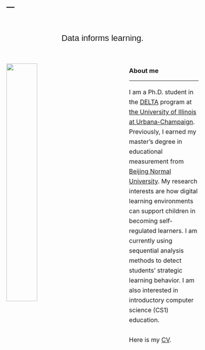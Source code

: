 ---
---
<style type="text/css">
<!--
 .tab { margin-left: 160px; margin-top: 0px;}
 a {  target = "_blank"}
-->
</style>
<style type="text/css">
<!--
 a {  target = "_blank"}
-->
</style>

<br> 
<p style="text-align: center; font-family:sans-serif; font-size:22px; ">Data informs learning.</p>
<!-- <p style="text-align: center;font-family:CenturySch; font-size:18px;font-style:italic;"> --- Rainer Maria Rilke</p> -->
<br> 

<img src="asset/Eagle.jpg" style="width:40%;  margin-right: 120px" align="left">

### About me
***
<p style="font-size:16px; LINE-HEIGHT:26px">
I am a Ph.D. student in the [DELTA](https://education.illinois.edu/ci/programs-degrees/delta){target="_blank"} program at [the University of Illinois at Urbana-Champaign](https://illinois.edu/){target="_blank"}. Previously, I earned my master’s degree in educational measurement from [Beijing Normal University](https://english.bnu.edu.cn/){target="_blank"}. My research interests are how digital learning environments can support children in becoming self-regulated learners. I am currently using sequential analysis methods to detect students' strategic learning behavior. I am also interested in introductory computer science (CS1) education.
<br><br>
Here is my [CV](asset/CV_YZ.pdf).</p>
<br><br>

<!-- <a href="asset/CV_YZ.pdf"; style="color: #0B0B0B;"></a>  -->
<!--   <p class="tab"; style = "font-size: 20px; text-decoration:underline"></p> -->
  